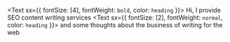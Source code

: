 <Text sx={{ fontSize: [4], fontWeight: `bold`, color: `heading` }}>
  Hi, I provide SEO content writing services 
</Text>
<Text sx={{ fontSize: [2], fontWeight: `normal`, color: `heading` }}>
and some thoughts about the business of writing for the web
</Text>
